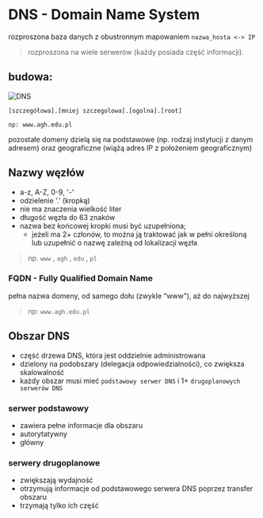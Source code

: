 
# DNS - Domain Name System

<Callout type="info">
  
rozproszona baza danych z obustronnym mapowaniem `nazwa_hosta <-> IP`

</Callout>

> rozproszona na wiele serwerów (każdy posiada część informacji).

## budowa:

![DNS](/dns/img/img1.jpg)

```
[szczegółowa].[mniej szczegolowa].[ogolna].[root]

np: www.agh.edu.pl
```

pozostałe domeny dzielą się na podstawowe (np. rodzaj instytucji z danym adresem) oraz geograficzne (wiążą adres IP z położeniem geograficznym)

## Nazwy węzłów

- a-z, A-Z, 0-9, '-'
- odzielenie '.' (kropką)
- nie ma znaczenia wielkość liter
- długość węzła do 63 znaków
- nazwa bez końcowej kropki musi być uzupełniona;
  - jeżeli ma 2+ członów, to można ją traktować jak w pełni określoną lub uzupełnić o nazwę zależną od lokalizacji węzła

> np. `www` , `agh` , `edu` , `pl`

### FQDN - Fully Qualified Domain Name

<Callout type="info">

pełna nazwa domeny, od samego dołu (zwykle “www”), aż do najwyższej

</Callout>

> np: `www.agh.edu.pl`

## Obszar DNS

- część drzewa DNS, która jest oddzielnie administrowana
- dzielony na podobszary (delegacja odpowiedzialności), co zwiększa skalowalność
- każdy obszar musi mieć `podstawowy serwer DNS` i 1+ `drugoplanowych serwerów DNS`

<Steps>

### serwer podstawowy

- zawiera pełne informacje dla obszaru
- autorytatywny
- główny

### serwery drugoplanowe

- zwiększają wydajność
- otrzymują informacje od podstawowego serwera DNS poprzez transfer obszaru
- trzymają tylko ich część

</Steps>

